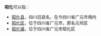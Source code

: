 '''昭化'''可以指：
*[[昭化县|昭化县]]，四川旧县名，在今四川省广元市境内
*[[昭化区|昭化区]]，位于四川省广元市，原名元坝区
*[[昭化镇|昭化镇]]，位于四川省广元市昭化区

{{Disambig|Z|cat=二字中国地名消歧义}}